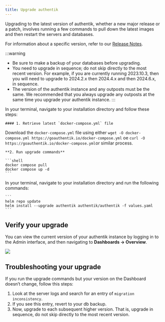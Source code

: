 ```yaml
---
title: Upgrade authentik
---
```


Upgrading to the latest version of authentik, whether a new major release or a patch, involves running a few commands to pull down the latest images and then restart the servers and databases.

For information about a specific version, refer to our [Release Notes](../releases/).

:::warning

-   Be sure to make a backup of your databases before upgrading.
-   You need to upgrade in sequence; do not skip directly to the most recent version. For example, if you are currently running 2023.10.3, then you will need to upgrade to 2024.2.x then 2024.4.x and then 2024.6.x, in sequence.
-   The version of the authentik instance and any outposts must be the same. We recommended that you always upgrade any outposts at the same time you upgrade your authentik instance.
    :::


<Tabs groupId="platform">
  <TabItem value="docker-compose" label="Docker Compose" default>
    In your terminal, navigate to your installation directory and follow these steps:

    #### 1. Retrieve latest `docker-compose.yml` file

Download the `docker-compose.yml` file using either `wget -O docker-compose.yml https://goauthentik.io/docker-compose.yml` oe `curl -O https://goauthentik.io/docker-compose.yml`or similar process.

    **2. Run upgrade commands**

    ```shell
    docker compose pull
    docker compose up -d
    ```

  </TabItem>
<TabItem value="kubernetes" label="Kubernetes">
    In your terminal, navigate to your installation directory and run the following commands:

    ```
    helm repo update
    helm install --upgrade authentik authentik/authentik -f values.yaml
    ```

  </TabItem>
</Tabs>

## Verify your upgrade

You can view the current version of your authentik instance by logging in to the Admin interface, and then navigating to **Dashboards -> Overview**.

![](./version1.png)

## Troubleshooting your upgrade

If you run the upgrade commands but your version on the Dashboard doesn’t change, follow this steps:

1. Look at the server logs and search for an entry of `migration inconsistency`.
2. If you see this entry, revert to your db backup.
3. Now, upgrade to each subsequent higher version. That is, upgrade in sequence, do not skip directly to the most recent version.
